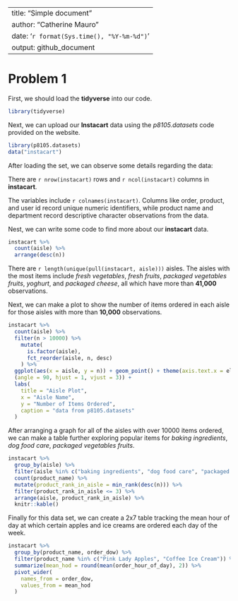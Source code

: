 
---
title: "Simple document"
author: "Catherine Mauro"
date: '`r format(Sys.time(), "%Y-%m-%d")`'
output: github_document
---

 
# Problem 1

First, we should load the **tidyverse** into our code.

```r

library(tidyverse)

```

Next, we can upload our **Instacart** data using the *p8105.datasets* code provided on the website.

```r

library(p8105.datasets)
data("instacart")

```


After loading the set, we can observe some details regarding the data:

There are `r nrow(instacart)` rows and `r ncol(instacart)` columns in **instacart**.

The variables include `r colnames(instacart)`. Columns like order, product, and user id record unique numeric identifiers, while product name and department record descriptive character observations from the
data.


Nest, we can write some code to find more about our **instacart** data.

```r

instacart %>%
  count(aisle) %>%
  arrange(desc(n))

```


There are `r length(unique(pull(instacart, aisle)))` aisles. The aisles with the 
most items include _fresh vegetables_, _fresh fruits_, _packaged vegetables fruits_, 
_yoghurt_, and _packaged cheese_, all which have more than **41,000** observations.


Next, we can make a plot to show the number of items ordered in each aisle for
those aisles with more than **10,000** observations.


```r

instacart %>%
  count(aisle) %>%
  filter(n > 10000) %>%
    mutate(
      is.factor(aisle),
      fct_reorder(aisle, n, desc)
    ) %>%
  ggplot(aes(x = aisle, y = n)) + geom_point() + theme(axis.text.x = element_text
  (angle = 90, hjust = 1, vjust = 3)) +
  labs(
    title = "Aisle Plot",
    x = "Aisle Name",
    y = "Number of Items Ordered",
    caption = "data from p8105.datasets"
  )
```


After arranging a graph for all of the aisles with over 10000 items ordered,
we can make a table further exploring popular items for _baking ingredients_,
 _dog food care_, _packaged vegetables fruits_.

```r

instacart %>%
  group_by(aisle) %>%
  filter(aisle %in% c("baking ingredients", "dog food care", "packaged vegetables fruits")) %>%
  count(product_name) %>%
  mutate(product_rank_in_aisle = min_rank(desc(n))) %>%
  filter(product_rank_in_aisle <= 3) %>%
  arrange(aisle, product_rank_in_aisle) %>%
  knitr::kable()
```

Finally for this data set, we can create a 2x7 table tracking the mean hour of day at which certain apples
and ice creams are ordered each day of the week.


```r

instacart %>%
  group_by(product_name, order_dow) %>%
  filter(product_name %in% c("Pink Lady Apples", "Coffee Ice Cream")) %>%
  summarize(mean_hod = round(mean(order_hour_of_day), 2)) %>%
  pivot_wider(
    names_from = order_dow,
    values_from = mean_hod
  )



```











